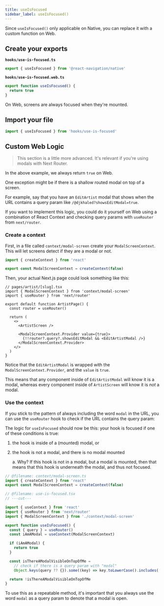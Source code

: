 ```yaml
---
title: useIsFocused
sidebar_label: useIsFocused()
---
```


Since `useIsFocused()` only applicable on Native, you can replace it with a custom function on Web.

## Create your exports

**`hooks/use-is-focused.ts`**

```ts twoslash
export { useIsFocused } from '@react-navigation/native'
```

**`hooks/use-is-focused.web.ts`**

```ts twoslash
export function useIsFocused() {
  return true
}
```

On Web, screens are always focused when they're mounted.

## Import your file

```ts
import { useIsFocused } from 'hooks/use-is-focused'
```

## Custom Web Logic

> This section is a little more advanced. It's relevant if you're using modals with Next Router.

In the above example, we always return `true` on Web.

One exception might be if there is a shallow routed modal on top of a screen.

For example, say that you have an `EditArtist` modal that shows when the URL contains a query param like `/@djkhaled?showsEditModal=true`.

If you want to implement this logic, you could do it yourself on Web using a combination of React Context and checking query params with `useRouter` from `next/router`.

### Create a context

First, in a file called `context/modal-screen` create your `ModalScreenContext`. This will let screens detect if they are a modal or not.

```ts twoslash
import { createContext } from 'react'

export const ModalScreenContext = createContext(false)
```

Then, your actual Next.js page could look something like this:

```tsx
// pages/artist/[slug].tsx
import { ModalScreenContext } from 'context/modal-screen'
import { useRouter } from 'next/router'

export default function ArtistPage() {
  const router = useRouter()

  return (
    <>
      <ArtistScreen />

      <ModalScreenContext.Provider value={true}>
        {!!router?.query?.showsEditModal && <EditArtistModal />}
      </ModalScreenContext.Provider>
    </>
  )
}
```

Notice that the `EditArtistModal` is wrapped with the `ModalScreenContext.Provider`, and the `value` is `true`.

This means that any component inside of `EditArtistModal` will know it is a modal, whereas every component inside of `ArtistScreen` will know it is _not_ a modal.

### Use the context

If you stick to the pattern of always including the word `modal` in the URL, you can use the `useRouter` hook to check if the URL contains the query param:

The logic for `useIsFocused` should now be this: your hook is focused if one of these conditions is true:

1. the hook is inside of a (mounted) modal, or
2. the hook is not a modal, and there is no modal mounted
   
   a. Why? If this hook is not in a modal, but a modal is mounted, then that means that this hook is underneath the modal, and thus not focused.

```ts twoslash
// @filename: context/modal-screen.ts
import { createContext } from 'react'
export const ModalScreenContext = createContext(false)

// @filename: use-is-focused.tsx
// ---cut---

import { useContext } from 'react'
import { useRouter } from 'next/router'
import { ModalScreenContext } from './context/modal-screen'

export function useIsFocused() {
  const { query } = useRouter()
  const iAmAModal = useContext(ModalScreenContext)

  if (iAmAModal) {
    return true
  }

  const isThereAModalVisibleOnTopOfMe = 
    // check if there is a query param with "modal"
    Object.keys(query ?? {}).some((key) => key.toLowerCase().includes('modal')) 

  return !isThereAModalVisibleOnTopOfMe
}
```

To use this as a repeatable method, it's important that you always use the word `modal` as a query param to denote that a modal is open.
